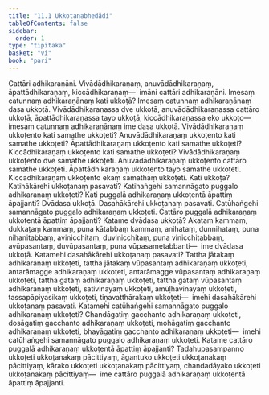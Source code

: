 ```yaml
---
title: "11.1 Ukkoṭanabhedādi"
tableOfContents: false
sidebar:
  order: 1
type: "tipitaka"
basket: "vi"
book: "pari"
---
```



<DynamicBreadcrumb />

<Division number="340" book="pari" bookNo="5" page="264">

<Paragraph number="1699" book="pari">
Cattāri adhikaraṇāni. Vivādādhikaraṇaṃ, anuvādādhikaraṇaṃ, āpattādhikaraṇaṃ, kiccādhikaraṇaṃ—  imāni cattāri adhikaraṇāni.
</Paragraph>

<Paragraph number="1700" book="pari">
Imesaṃ catunnaṃ adhikaraṇānaṃ kati ukkoṭā? Imesaṃ catunnaṃ adhikaraṇānaṃ dasa ukkoṭā. Vivādādhikaraṇassa dve ukkoṭā, anuvādādhikaraṇassa cattāro ukkoṭā, āpattādhikaraṇassa tayo ukkoṭā, kiccādhikaraṇassa eko ukkoṭo—  imesaṃ catunnaṃ adhikaraṇānaṃ ime dasa ukkoṭā.
</Paragraph>

<Paragraph number="1701" book="pari">
Vivādādhikaraṇaṃ ukkoṭento kati samathe ukkoṭeti? Anuvādādhikaraṇaṃ ukkoṭento kati samathe ukkoṭeti? Āpattādhikaraṇaṃ ukkoṭento kati samathe ukkoṭeti? Kiccādhikaraṇaṃ ukkoṭento kati samathe ukkoṭeti?
</Paragraph>

<Paragraph number="1702" book="pari">
Vivādādhikaraṇaṃ ukkoṭento dve samathe ukkoṭeti. Anuvādādhikaraṇaṃ ukkoṭento cattāro samathe ukkoṭeti. Āpattādhikaraṇaṃ ukkoṭento tayo samathe ukkoṭeti. Kiccādhikaraṇaṃ ukkoṭento ekaṃ samathaṃ ukkoṭeti.
</Paragraph>

</Division>
<Division number="341" book="pari" bookNo="5" page="264">

<Paragraph number="1703" book="pari">
Kati ukkoṭā? Katihākārehi ukkoṭanaṃ pasavati? Katihaṅgehi samannāgato puggalo adhikaraṇaṃ ukkoṭeti? Kati puggalā adhikaraṇaṃ ukkoṭentā āpattiṃ āpajjanti?
</Paragraph>

<Paragraph number="1704" book="pari">
Dvādasa ukkoṭā. Dasahākārehi ukkoṭanaṃ pasavati. Catūhaṅgehi samannāgato puggalo adhikaraṇaṃ ukkoṭeti. Cattāro puggalā adhikaraṇaṃ ukkoṭentā āpattiṃ āpajjanti?
</Paragraph>

<Paragraph number="1705" book="pari">
Katame dvādasa ukkoṭā? Akataṃ kammaṃ, dukkaṭaṃ kammaṃ, puna kātabbaṃ kammaṃ, anihataṃ, dunnihataṃ, puna nihanitabbaṃ, avinicchitaṃ, duvinicchitaṃ, puna vinicchitabbaṃ, avūpasantaṃ, duvūpasantaṃ, puna vūpasametabbanti—  ime dvādasa ukkoṭā.
</Paragraph>

<Paragraph number="1706" book="pari">
Katamehi dasahākārehi ukkoṭanaṃ pasavati? Tattha jātakaṃ adhikaraṇaṃ ukkoṭeti, tattha jātakaṃ vūpasantaṃ adhikaraṇaṃ ukkoṭeti, antarāmagge adhikaraṇaṃ ukkoṭeti, antarāmagge vūpasantaṃ adhikaraṇaṃ ukkoṭeti, tattha gataṃ adhikaraṇaṃ ukkoṭeti, tattha gataṃ vūpasantaṃ adhikaraṇaṃ ukkoṭeti, sativinayaṃ ukkoṭeti, amūḷhavinayaṃ ukkoṭeti, tassapāpiyasikaṃ ukkoṭeti, tiṇavatthārakaṃ ukkoṭeti—  imehi dasahākārehi ukkoṭanaṃ pasavati.
</Paragraph>

<Paragraph number="1707" book="pari">
Katamehi catūhaṅgehi samannāgato puggalo adhikaraṇaṃ ukkoṭeti? Chandāgatiṃ gacchanto adhikaraṇaṃ ukkoṭeti, dosāgatiṃ gacchanto adhikaraṇaṃ ukkoṭeti, mohāgatiṃ gacchanto adhikaraṇaṃ ukkoṭeti, bhayāgatiṃ gacchanto adhikaraṇaṃ ukkoṭeti—  imehi catūhaṅgehi samannāgato puggalo adhikaraṇaṃ ukkoṭeti.
</Paragraph>

<Paragraph number="1708" book="pari">
Katame cattāro puggalā adhikaraṇaṃ ukkoṭentā āpattiṃ āpajjanti? Tadahupasampanno ukkoṭeti ukkoṭanakaṃ pācittiyaṃ, āgantuko ukkoṭeti ukkoṭanakaṃ pācittiyaṃ, kārako ukkoṭeti ukkoṭanakaṃ pācittiyaṃ, chandadāyako ukkoṭeti ukkoṭanakaṃ pācittiyaṃ—  ime cattāro puggalā adhikaraṇaṃ ukkoṭentā āpattiṃ āpajjanti.
</Paragraph>
</Division>